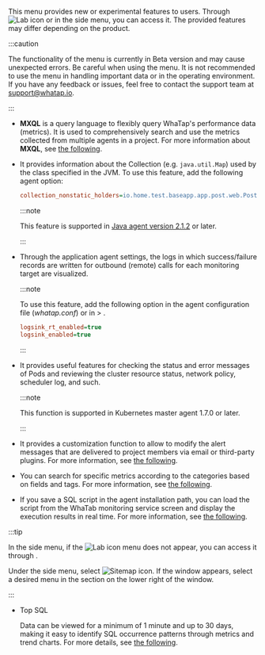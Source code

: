 This menu provides new or experimental features to users. Through ![Lab icon](/img/ic-laboratory.svg) <Cmdname sid="side_lab" className="uitext" /> or <Cmdname sid="sitemap" className="uitext" /> in the side menu, you can access it. The provided features may differ depending on the product.

:::caution

The functionality of the <Cmdname sid="side_lab" className="uitext" /> menu is currently in Beta version and may cause unexpected errors. Be careful when using the <Cmdname sid="side_lab" className="uitext" /> menu. It is not recommended to use the menu in handling important data or in the operating environment. If you have any feedback or issues, feel free to contact the support team at [support@whatap.io](mailto:support@whatap.io).

:::

<Xclude product="npm">

- <Cmdname sid="side_tagFlex" className="uitext" />

  **MXQL** is a query language to flexibly query WhaTap's performance data (metrics). It is used to comprehensively search and use the metrics collected from multiple agents in a project. For more information about **MXQL**, see [the following](../mxql/mxql-overview).

</Xclude>

<InDoc product="java">

- <Cmdname sid="side_collectionMap" className="uitext" />

  It provides information about the Collection (e.g. `java.util.Map`) used by the class specified in the JVM. To use this feature, add the following agent option:

  ```ini title="whatap.conf"
  collection_nonstatic_holders=io.home.test.baseapp.app.post.web.PostResource
  ```

  :::note

  This feature is supported in [Java agent version 2.1.2](../release-notes/java/java-2_1_2#collectionmonitor) or later.

  :::

</InDoc>

<InDoc product="java">

- <Cmdname sid="side_remoteAccessStatus" className="uitext" />

  Through the application agent settings, the logs in which success/failure records are written for outbound (remote) calls for each monitoring target are visualized.

  :::note

  To use this feature, add the following option in the agent configuration file (*whatap.conf*) or in <Cmdname sid="side_management" className="uitext" /> &gt; <Cmdname sid="side_agentSetting" className="uitext" />.

  ```ini title="whatap.conf"
  logsink_rt_enabled=true
  logsink_enabled=true
  ```

  :::

</InDoc>

<InDoc product="kubernetes">

- <Cmdname sid="side_pendingPod" className="uitext" />

  It provides useful features for checking the status and error messages of Pods and reviewing the cluster resource status, network policy, scheduler log, and such.

  :::note

  This function is supported in Kubernetes master agent 1.7.0 or later.

  :::

</InDoc>

<InDoc product="java,php,python,golang,dotnet,nodejs,server,kubernetes">

- <Cmdname sid="side_alertTemplate" className="uitext" />

  It provides a customization function to allow to modify the alert messages that are delivered to project members via email or third-party plugins. For more information, see [the following](set-notification-message).

</InDoc>

<InDoc product="browser,npm">

- <Cmdname sid="side_metricsSearch" className="uitext" />

  You can search for specific metrics according to the categories based on fields and tags. For more information, see [the following](metrics-search).

</InDoc>

<InDoc product="postgresql,oracle,oracle-v1,oracle-pro,mysql,mssql,mssql-v1,cubrid,cubrid-v1,tibero,altibase,altibase-v1,db2">

- <Cmdname sid="side_dbScriptManager" className="uitext" />

  If you save a SQL script in the agent installation path, you can load the script from the WhaTab monitoring service screen and display the execution results in real time. For more information, see [the following](../reference/script-manager).

</InDoc>

:::tip

In the side menu, if the ![Lab icon](/img/ic-laboratory.svg) <Cmdname sid="side_lab" className="uitext" /> menu does not appear, you can access it through <Cmdname sid="sitemap" className="uitext" />.

<ImgLang img="main-ui-sitemap.png" desc="Sitemap" />

Under the side menu, select ![Sitemap icon](/img/ic-sitemap.svg). If the <Cmdname sid="sitemap" className="uitext" /> window appears, select a desired menu in the <Cmdname sid="side_lab" className="uitext" /> section on the lower right of the window.

:::

<InDoc product="oracle,oracle-pro,mysql">

- <UI>Top SQL</UI>

  Data can be viewed for a minimum of 1 minute and up to 30 days, making it easy to identify SQL occurrence patterns through metrics and trend charts. For more details, see [the following](top-sql).

</InDoc>
